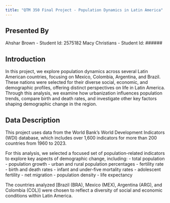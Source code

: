 ```yaml
---
title: "QTM 350 Final Project - Population Dynamics in Latin America"
---
```


## Presented By 
Ahshar Brown - Student Id: 2575182 
Macy Christians - Student Id: ###### 

## Introduction 
In this project, we explore population dynamics across several Latin American countries, focusing on Mexico, Colombia, Argentina, and Brazil. These nations were selected for their diverse social, economic, and demographic profiles, offering distinct perspectives on life in Latin America. Through this analysis, we examine how urbanization influences population trends, compare birth and death rates, and investigate other key factors shaping demographic change in the region.


## Data Description 
This project uses data from the World Bank’s World Development Indicators (WDI) database, which includes over 1,600 indicators for more than 200 countries from 1960 to 2023. 

For this analysis, we selected a focused set of population-related indicators to explore key aspects of demographic change, including: 
- total population
- population growth 
- urban and rural population percentages
- fertility rate 
- birth and death rates 
- infant and under-five mortality rates
- adolescent fertility 
- net migration 
- population density 
- life expectancy

The countries analyzed [Brazil (BRA), Mexico (MEX), Argentina (ARG), and Colombia (COL)] were chosen to reflect a diversity of social and economic conditions within Latin America. 